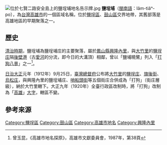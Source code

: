 {{NoteTA|1=zh:庄;zh-hant:庄}}
[[File:位於七賢二路安全島上的鹽埕埔地名告示牌.jpg|thumb]]
'''鹽埕埔'''（[[閩南語|閩南語]]：Iâm-tiâⁿ-po͘），為[[台灣|台灣]][[高雄市|高雄市]]的一個區域名稱，位於[[鹽埕區|鹽埕區]]、[[鼓山區|鼓山區]]交界地帶，其舊部落是高雄地區的早期聚落之一。

==歷史==
[[台灣清治時期|清治時期]]，鹽埕埔為鹽埕埔庄的主要聚落，屬於[[鳳山縣_(臺灣)|鳳山縣]][[興隆內里|興隆內里]]，與[[大竹里|大竹里]]的[[鹽埕庄|鹽埕庄]]隔[[後壁港|後壁港]]（古[[愛河|愛河]]的分流，即今日的大溝頂）相鄰，曾以「鹽埔曉鷺」列入「[[打狗八景|打狗八景]]」之一<ref>曾玉昆，《高雄市地名探原》，高雄市文獻委員會，1987年，第38頁</ref>。

[[台灣日治時期|日治]][[大正|大正]]元年（1912年）9月25日，[[臺灣總督府|臺灣總督府]]公布將[[大竹里|大竹里]]的[[鹽埕庄|鹽埕庄]]、[[旗後街|旗後街]]、[[烏松庄|烏松庄]]，與興隆內里的鹽埕埔庄、[[哨船頭街|哨船頭街]]等五個街庄合併成為「打狗」（街庄層級），納於大竹里轄下。大正九年（1920年）全臺行政區改制時，將「打狗」改制為「[[高雄_(大字)|高雄]]」[[大字|大字]]，轄區不變。

==參考來源==
{{reflist}}

[[Category:鹽埕區|Category:鹽埕區]]
[[Category:鼓山區|Category:鼓山區]]
[[Category:高雄市地名|Category:高雄市地名]]
[[Category:興隆內里|Category:興隆內里]]